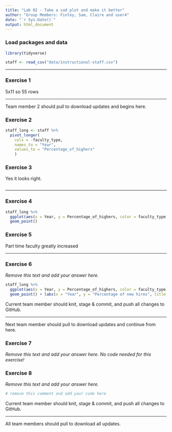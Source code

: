 ```yaml
---
title: "Lab 02 - Take a sad plot and make it better"
author: "Group Members: Finley, Sam, Claire and user4"
date: "`r Sys.Date()`"
output: html_document
---
```


### Load packages and data

```r
library(tidyverse) 
```

```r
staff <- read_csv("data/instructional-staff.csv")
```


--------

### Exercise 1

5x11 so 55 rows

--------

Team member 2 should pull to download updates and begins here.

### Exercise 2

```r

staff_long <- staff %>%
  pivot_longer(
    cols = -faculty_type,     
    names_to = "Year",
    values_to = "Percentage_of_highers"
    )
```


### Exercise 3

Yes it looks right.

```r

```



--------


### Exercise 4



```r
staff_long %>%
  ggplot(aes(x = Year, y = Percentage_of_highers, color = faculty_type)) +
  geom_point()
```


### Exercise 5

Part time faculty greatly increased

--------

### Exercise 6

*Remove this text and add your answer here.*

```r
staff_long %>%
  ggplot(aes(x = Year, y = Percentage_of_highers, color = faculty_type)) +
  geom_point() + labs(x = "Year", y = "Percentage of new hires", title = "New hires in Different Faculty Types")
```


Current team member should knit, stage & commit, and push all changes to GitHub.

--------

Next team member should pull to download updates and continue from here.


### Exercise 7

*Remove this text and add your answer here. No code needed for this exercise!*


### Exercise 8

*Remove this text and add your answer here.*

```r
# remove this comment and add your code here
```


Current team member should knit, stage & commit, and push all changes to GitHub.

--------

All team members should pull to download all updates.


